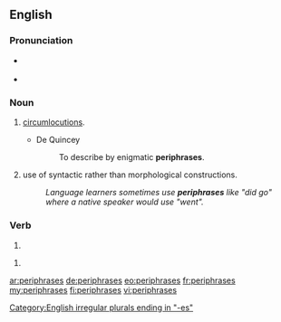 ==English==

===Pronunciation===

* {{a|plural of periphrase|verb}} {{IPA|/pəˈrɪfɹeɪzɛz/|lang=en}}
* {{a|plural of periphrasis}} {{IPA|/pəˈrɪfrəːsiz/|lang=en}}

===Noun===
{{head|en|noun plural form}}

# {{plural of|periphrase|lang=en}} [[circumlocutions]].
#* De Quincey
#*: To describe by enigmatic '''periphrases'''.
# {{plural of|periphrasis|lang=en}} use of syntactic rather than morphological constructions.
#: ''Language learners sometimes use '''periphrases''' like "did go" where a native speaker would use "went".''

===Verb===
{{head|en|verb form}}

# {{en-third-person singular of|periphrase}}

# <!-- {{defn|English}} -->
#: <!-- example -->

[[Category:English irregular plurals ending in "-es"]]

[[ar:periphrases]]
[[de:periphrases]]
[[eo:periphrases]]
[[fr:periphrases]]
[[my:periphrases]]
[[fi:periphrases]]
[[vi:periphrases]]